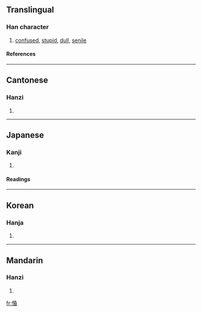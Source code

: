 ==Translingual==
===Han character===
{{Han char|rn=61|rad=心|as=08|sn=11|four=9206<sub>4</sub>|canj=心竹心日 (PHPA)}}
# [[confused]], [[stupid]], [[dull]], [[senile]]
====References====
{{Han ref|kx=0391.090|dkj=10812|dj=0725.210|hdz=42317.110|uh=60DB|ud=24795|bh=D55F|bd=54623}}
----
==Cantonese==
===Hanzi===
{{yue-hanzi|jyut=|y=fan1}}
# {{defn|Cantonese}}
----
==Japanese==
===Kanji===
{{ja-kanji|grade=|rs=心08}}
# {{defn|Japanese}} 
====Readings====
{{ja-readings|on=[[こん]] (kon), [[びん]] (bin), [[みん]] (min)|kun=[[おろか]] (oroka)}}
----
==Korean==
===Hanja===
{{ko-hanja|hangeul=혼|eumhun=|rv=hon|mr=hon|y=hon}}
# {{defn|Korean}}
----
==Mandarin==
===Hanzi===
{{cmn-hanzi|pin=[[hūn]] (hun1)|wg=hun<sup>1</sup>}}
# {{defn|Mandarin}}

[[fr:惛]]